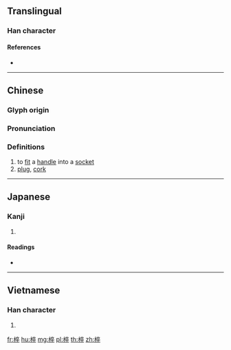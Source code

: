 ==Translingual==

===Han character===
{{Han char|rn=75|rad=木|as=08|sn=12|four=40948|canj=DYOJ|ids=⿰木卒}}

====References====
* {{Han ref|kx=0536.060|dkj=15019|dj=0923.190|hdz=21237.010|uh=690A|ud=26890|bh=D9CB|bd=55755}}

----

==Chinese==
{{zh-forms}}

===Glyph origin===
{{Han etym}}

===Pronunciation===
{{zh-pron
|m=zuó,cuì
|c=zyut6
|mc=y
|oc=y
|ma=
|cat=v,n
}}

===Definitions===
{{zh-hanzi}}

# to [[fit]] a [[handle]] into a [[socket]]
# [[plug]], [[cork]]

----

==Japanese==

===Kanji===
{{ja-kanji|grade=|rs=木08}}

# {{defn|lang=ja|sort=木08}}

====Readings====
* {{ja-readings|on=[[そつ]] (sotsu), [[さつ]] (satsu), [[すい]] (sui)|kun=[[ほぞ]] (hozo)}}

----

==Vietnamese==

===Han character===
{{vi-readings|rs=木08|hanviet=chốt}}

# {{defn|lang=vi|sort=木08}}

[[fr:椊]]
[[hu:椊]]
[[mg:椊]]
[[pl:椊]]
[[th:椊]]
[[zh:椊]]